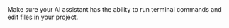 <Info>
  Make sure your AI assistant has the ability to run terminal commands and edit files in your project.
</Info>